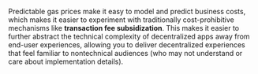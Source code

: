 Predictable gas prices make it easy to model and predict business costs, which makes it easier to experiment with traditionally cost-prohibitive mechanisms like **transaction fee subsidization**. This makes it easier to further abstract the technical complexity of decentralized apps away from end-user experiences, allowing you to deliver decentralized experiences that feel familiar to nontechnical audiences (who may not understand or care about implementation details).

